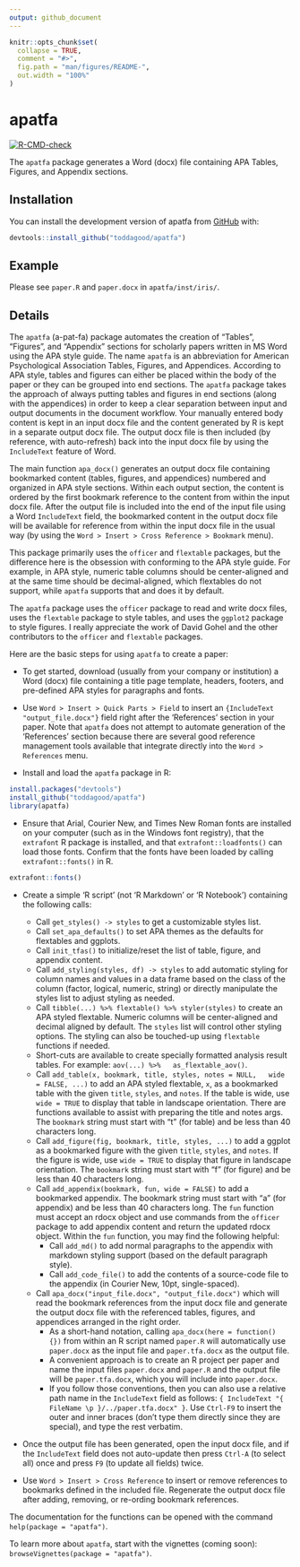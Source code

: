 ```yaml
---
output: github_document
---
```


<!-- README.md is generated from README.Rmd. Please edit that file -->

```r
knitr::opts_chunk$set(
  collapse = TRUE,
  comment = "#>",
  fig.path = "man/figures/README-",
  out.width = "100%"
)
```

# apatfa

<!-- badges: start -->
[![R-CMD-check](https://github.com/toddagood/apatfa/actions/workflows/check-standard.yaml/badge.svg)](https://github.com/toddagood/apatfa/actions/workflows/check-standard.yaml)
<!-- badges: end -->

The `apatfa` package generates a Word (docx) file containing APA Tables, Figures, and Appendix sections.

## Installation

You can install the development version of apatfa from [GitHub](https://github.com/) with:

```r
devtools::install_github("toddagood/apatfa")
```

## Example

Please see `paper.R` and `paper.docx` in `apatfa/inst/iris/`.

## Details

The `apatfa` (a-pat-fa) package automates the creation of
"Tables", "Figures", and "Appendix" sections for scholarly
papers written in MS Word using the APA style guide.  The name
`apatfa` is an abbreviation for American Psychological
Association Tables, Figures, and Appendices. According to APA
style, tables and figures can either be placed within the body
of the paper or they can be grouped into end sections.  The
`apatfa` package takes the approach of always putting tables
and figures in end sections (along with the appendices) in
order to keep a clear separation between input and output
documents in the document workflow.  Your manually entered
body content is kept in an input docx file and the content
generated by R is kept in a separate output docx file.  The
output docx file is then included (by reference, with
auto-refresh) back into the input docx file by using the
`IncludeText` feature of Word.


The main function `apa_docx()` generates an output docx file
containing bookmarked content (tables, figures, and
appendices) numbered and organized in APA style sections.
Within each output section, the content is ordered by the
first bookmark reference to the content from within the input
docx file.  After the output file is included into the end of
the input file using a Word `IncludeText` field, the
bookmarked content in the output docx file will be available
for reference from within the input docx file in the usual way
(by using the `Word > Insert > Cross Reference > Bookmark`
menu).


This package primarily uses the `officer` and `flextable`
packages, but the difference here is the obsession with
conforming to the APA style guide.  For example, in APA style,
numeric table columns should be center-aligned and at the same
time should be decimal-aligned, which flextables do not
support, while `apatfa` supports that and does it by default.


The `apatfa` package uses the `officer` package to read and
write docx files, uses the `flextable` package to style
tables, and uses the `ggplot2` package to style figures.  I
really appreciate the work of David Gohel and the other
contributors to the `officer` and `flextable` packages.


Here are the basic steps for using `apatfa` to create a paper:

* To get started, download (usually from your company or
  institution) a Word (docx) file containing a title page
  template, headers, footers, and pre-defined APA styles for
  paragraphs and fonts.

* Use `Word > Insert > Quick Parts > Field`
  to insert an `{IncludeText "output_file.docx"}` field right
  after the 'References' section in your paper.  Note that
  `apatfa` does not attempt to automate generation of the
  'References' section because there are several good
  reference management tools available that integrate directly
  into the `Word > References` menu.

* Install and load the `apatfa` package in R:
``` r
install.packages("devtools")
install_github("toddagood/apatfa")
library(apatfa)
```
* Ensure that Arial, Courier New, and Times New Roman
  fonts are installed on your computer (such as in the Windows
  font registry), that the `extrafont` R package is installed,
  and that `extrafont::loadfonts()` can load those fonts.
  Confirm that the fonts have been loaded by calling
  `extrafont::fonts()` in R.
``` r
extrafont::fonts()
```

* Create a simple 'R script' (not 'R Markdown' or 'R Notebook')
  containing the following calls:
  * Call `get_styles() -> styles` to get a customizable styles
    list.
  * Call `set_apa_defaults()` to set APA themes as the
    defaults for flextables and ggplots.
  * Call `init_tfas()` to initialize/reset the list of table,
    figure, and appendix content.
  * Call `add_styling(styles, df) -> styles` to add automatic
    styling for column names and values in a data frame based
    on the class of the column (factor, logical, numeric,
    string) or directly manipulate the styles list to adjust
    styling as needed.
  * Call `tibble(...) %>% flextable() %>% styler(styles)` to
    create an APA styled flextable.  Numeric columns will be
    center-aligned and decimal aligned by default.  The `styles`
    list will control other styling options.  The styling can
    also be touched-up using `flextable` functions if needed.
  * Short-cuts are available to create specially formatted
    analysis result tables.  For example: `aov(...) %>%
    as_flextable_aov()`.
  * Call `add_table(x, bookmark, title, styles, notes = NULL,
    wide = FALSE, ...)` to add an APA styled flextable, `x`, as
    a bookmarked table with the given `title`, `styles`, and
    `notes`. If the table is wide, use `wide = TRUE` to display
    that table in landscape orientation. There are functions
    available to assist with preparing the title and notes args.
    The `bookmark` string must start with "t" (for table) and be
    less than 40 characters long.
  * Call `add_figure(fig, bookmark, title, styles, ...)` to
    add a ggplot as a bookmarked figure with the given
    `title`, `styles`, and `notes`.  If the figure is wide,
    use `wide = TRUE` to display that figure in landscape
    orientation.  The `bookmark` string must start with "f"
    (for figure) and be less than 40 characters long.
  * Call `add_appendix(bookmark, fun, wide = FALSE)`
    to add a bookmarked appendix.  The bookmark string must
    start with "a" (for appendix) and be less than 40
    characters long. The `fun` function must accept an rdocx
    object and use commands from the `officer` package to add
    appendix content and return the updated rdocx object.
    Within the `fun` function, you may find the following
    helpful:
    * Call `add_md()` to add normal paragraphs to the appendix
      with markdown styling support (based on the default
      paragraph style).
    * Call `add_code_file()` to add the contents of a
      source-code file to the appendix (in Courier New, 10pt,
      single-spaced).
  * Call `apa_docx("input_file.docx", "output_file.docx")`
    which will read the bookmark references from the input
    docx file and generate the output docx file with the
    referenced tables, figures, and appendices arranged in the
    right order.
    * As a short-hand notation, calling
      `apa_docx(here = function() {})` from within an R script
      named `paper.R` will automatically use `paper.docx` as
      the input file and `paper.tfa.docx` as the output file.
    * A convenient approach is to create an R project per
      paper and name the input files `paper.docx` and
      `paper.R` and the output file will be `paper.tfa.docx`,
      which you will include into `paper.docx`.
    * If you follow those conventions, then you can also use a
      relative path name in the `IncludeText` field as
      follows:
      `{ IncludeText "{ FileName \p }/../paper.tfa.docx" }`.
      Use `Ctrl-F9` to insert the outer and inner braces
      (don't type them directly since they are special), and
      type the rest verbatim.

* Once the output file has been generated, open the input docx
  file, and if the `IncludeText` field does not auto-update
  then press `Ctrl-A` (to select all) once and press `F9` (to
  update all fields) twice.

* Use `Word > Insert > Cross Reference` to insert or remove
  references to bookmarks defined in the included file.
  Regenerate the output docx file after adding, removing, or
  re-ording bookmark references.


The documentation for the functions can be opened with the
command `help(package = "apatfa")`.

To learn more about `apatfa`, start with the vignettes
(coming soon): `browseVignettes(package = "apatfa")`.

